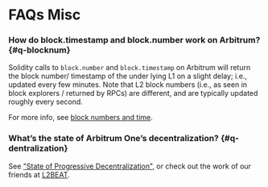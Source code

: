 # FAQs Misc

### How do block.timestamp and block.number work on Arbitrum? {#q-blocknum}

Solidity calls to `block.number` and `block.timestamp` on Arbitrum will return the block number/ timestamp of the under lying L1 on a slight delay; i.e., updated every few minutes. Note that L2 block numbers (i.e., as seen in block explorers / returned by RPCs) are different, and are typically updated roughly every second.

For more info, see [block numbers and time](/time.mdx).

### What’s the state of Arbitrum One’s decentralization? {#q-dentralization}

See ["State of Progressive Decentralization"](TODO_STATE_OF_DECENTRALIZATION_URL), or check out the work of our friends at [L2BEAT](https://l2beat.com/scaling/risk/).
